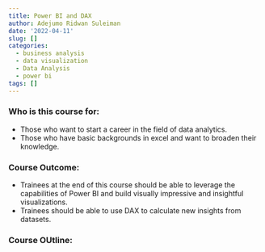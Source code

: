 ```yaml
---
title: Power BI and DAX
author: Adejumo Ridwan Suleiman
date: '2022-04-11'
slug: []
categories:
  - business analysis
  - data visualization
  - Data Analysis
  - power bi
tags: []
---
```


### Who is this course for:
- Those who want to start a career in the field of data analytics.
- Those who have basic backgrounds in excel and want to broaden their knowledge.

### Course Outcome:
- Trainees at the end of this course should be able to leverage the capabilities of Power BI and build visually impressive and insightful visualizations.
- Trainees should be able to use DAX to calculate new insights from datasets.

### Course OUtline:

